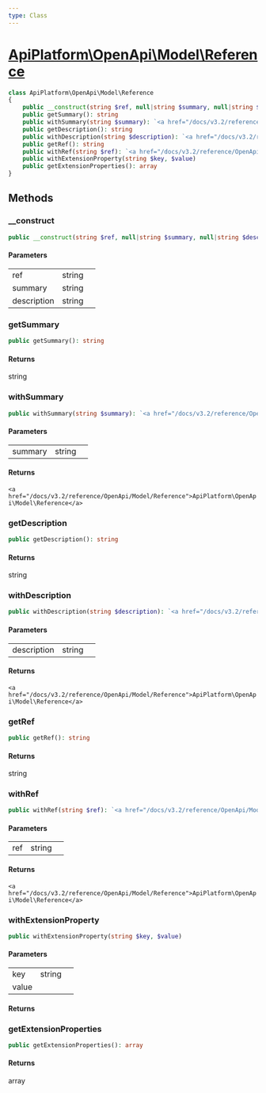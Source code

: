 ```yaml
---
type: Class
---
```


# [ApiPlatform\OpenApi\Model\Reference](/docs/v3.2/reference/OpenApi/Model/Reference)



```php
class ApiPlatform\OpenApi\Model\Reference
{
    public __construct(string $ref, null|string $summary, null|string $description)
    public getSummary(): string
    public withSummary(string $summary): `<a href="/docs/v3.2/reference/OpenApi/Model/Reference">ApiPlatform\OpenApi\Model\Reference</a>`
    public getDescription(): string
    public withDescription(string $description): `<a href="/docs/v3.2/reference/OpenApi/Model/Reference">ApiPlatform\OpenApi\Model\Reference</a>`
    public getRef(): string
    public withRef(string $ref): `<a href="/docs/v3.2/reference/OpenApi/Model/Reference">ApiPlatform\OpenApi\Model\Reference</a>`
    public withExtensionProperty(string $key, $value)
    public getExtensionProperties(): array
}
```
## Methods

### __construct



```php
public __construct(string $ref, null|string $summary, null|string $description)
```

#### Parameters

<table><tbody>
<tr><td>ref</td><td>string</td><td></td></tr><tr><td>summary</td><td>string</td><td></td></tr><tr><td>description</td><td>string</td><td></td></tr>
</tbody>
</table>

### getSummary



```php
public getSummary(): string
```

#### Returns

string

### withSummary



```php
public withSummary(string $summary): `<a href="/docs/v3.2/reference/OpenApi/Model/Reference">ApiPlatform\OpenApi\Model\Reference</a>`
```

#### Parameters

<table><tbody>
<tr><td>summary</td><td>string</td><td></td></tr>
</tbody>
</table>

#### Returns

`<a href="/docs/v3.2/reference/OpenApi/Model/Reference">ApiPlatform\OpenApi\Model\Reference</a>`

### getDescription



```php
public getDescription(): string
```

#### Returns

string

### withDescription



```php
public withDescription(string $description): `<a href="/docs/v3.2/reference/OpenApi/Model/Reference">ApiPlatform\OpenApi\Model\Reference</a>`
```

#### Parameters

<table><tbody>
<tr><td>description</td><td>string</td><td></td></tr>
</tbody>
</table>

#### Returns

`<a href="/docs/v3.2/reference/OpenApi/Model/Reference">ApiPlatform\OpenApi\Model\Reference</a>`

### getRef



```php
public getRef(): string
```

#### Returns

string

### withRef



```php
public withRef(string $ref): `<a href="/docs/v3.2/reference/OpenApi/Model/Reference">ApiPlatform\OpenApi\Model\Reference</a>`
```

#### Parameters

<table><tbody>
<tr><td>ref</td><td>string</td><td></td></tr>
</tbody>
</table>

#### Returns

`<a href="/docs/v3.2/reference/OpenApi/Model/Reference">ApiPlatform\OpenApi\Model\Reference</a>`

### withExtensionProperty



```php
public withExtensionProperty(string $key, $value)
```

#### Parameters

<table><tbody>
<tr><td>key</td><td>string</td><td></td></tr><tr><td>value</td><td></td><td></td></tr>
</tbody>
</table>

#### Returns



### getExtensionProperties



```php
public getExtensionProperties(): array
```

#### Returns

array
